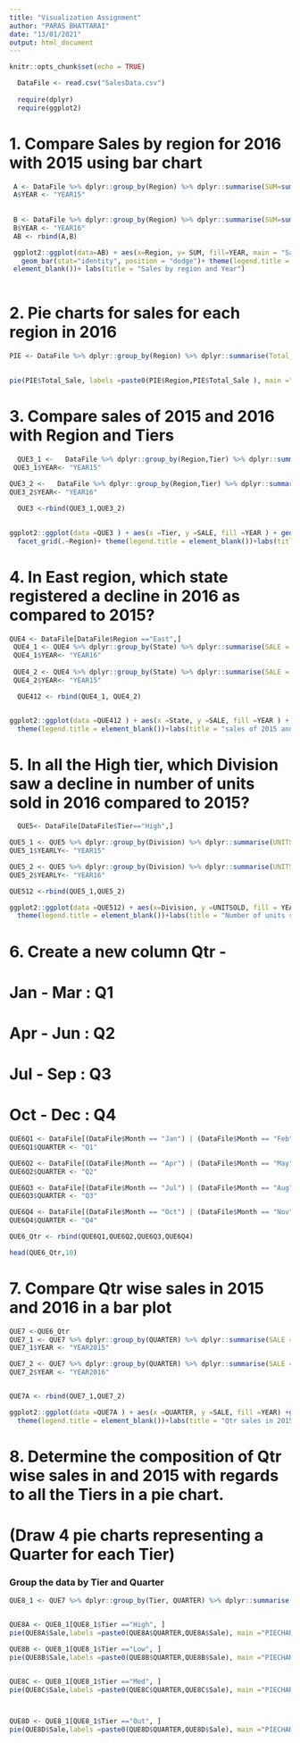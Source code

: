```yaml
---
title: "Visualization Assignment"
author: "PARAS BHATTARAI"
date: "13/01/2021"
output: html_document
---
```


```r
knitr::opts_chunk$set(echo = TRUE)
```

```r
  DataFile <- read.csv("SalesData.csv")
  
  require(dplyr)
  require(ggplot2)
```
  
# 1. Compare Sales by region for 2016 with 2015 using bar chart 
 
 ```r
  A <- DataFile %>% dplyr::group_by(Region) %>% dplyr::summarise(SUM=sum(Sales2015))
  A$YEAR <- "YEAR15"
  
  
  B <- DataFile %>% dplyr::group_by(Region) %>% dplyr::summarise(SUM=sum(Sales2016))
  B$YEAR <- "YEAR16"
  AB <- rbind(A,B)
 
  ggplot2::ggplot(data=AB) + aes(x=Region, y= SUM, fill=YEAR, main = "Sales by Region and Year") + 
    geom_bar(stat="identity", position = "dodge")+ theme(legend.title = 
  element_blank())+ labs(title = "Sales by region and Year")
    
```

  

  
# 2. Pie charts for sales for each region in 2016 
  
  ```r
  PIE <- DataFile %>% dplyr::group_by(Region) %>% dplyr::summarise(Total_Sale =round(sum(Sales2016)*100/sum(DataFile$Sales2016),2))
                                                              
  
pie(PIE$Total_Sale, labels =paste0(PIE$Region,PIE$Total_Sale ), main ="SALE of each Region2016")
```


# 3. Compare sales of 2015 and 2016 with Region and Tiers

```r
  QUE3_1 <-   DataFile %>% dplyr::group_by(Region,Tier) %>% dplyr::summarise(SALE = sum(Sales2015))
 QUE3_1$YEAR<- "YEAR15"
 
QUE3_2 <-   DataFile %>% dplyr::group_by(Region,Tier) %>% dplyr::summarise(SALE = sum(Sales2016))
QUE3_2$YEAR<- "YEAR16"

  QUE3 <-rbind(QUE3_1,QUE3_2)
 

ggplot2::ggplot(data =QUE3 ) + aes(x =Tier, y =SALE, fill =YEAR ) + geom_bar(stat = "identity", position = "dodge") + 
  facet_grid(.~Region)+ theme(legend.title = element_blank())+labs(title = "Sales of 2015 & 2016 Region & Tiers")
```







# 4. In East region, which state registered a decline in 2016 as compared to 2015? 

```r
QUE4 <- DataFile[DataFile$Region =="East",]
 QUE4_1 <- QUE4 %>% dplyr::group_by(State) %>% dplyr::summarise(SALE = sum(Sales2016))
 QUE4_1$YEAR<- "YEAR16"
 
 QUE4_2 <- QUE4 %>% dplyr::group_by(State) %>% dplyr::summarise(SALE = sum(Sales2015))
 QUE4_2$YEAR<- "YEAR15"

  QUE412 <- rbind(QUE4_1, QUE4_2)


ggplot2::ggplot(data =QUE412 ) + aes(x =State, y =SALE, fill =YEAR ) + geom_bar(stat = "identity", position = "dodge") + 
  theme(legend.title = element_blank())+labs(title = "sales of 2015 and 2016" )
```



# 5. In all the High tier, which Division saw a decline in number of units sold in 2016 compared to 2015? 

```r

  QUE5<- DataFile[DataFile$Tier=="High",]

QUE5_1 <- QUE5 %>% dplyr::group_by(Division) %>% dplyr::summarise(UNITSOLD = sum(Units2015))
QUE5_1$YEARLY<- "YEAR15"

QUE5_2 <- QUE5 %>% dplyr::group_by(Division) %>% dplyr::summarise(UNITSOLD = sum(Units2016))
QUE5_2$YEARLY<- "YEAR16"

QUE512 <-rbind(QUE5_1,QUE5_2)

ggplot2::ggplot(data =QUE512) + aes(x=Division, y =UNITSOLD, fill = YEARLY ) +  geom_bar(stat = "identity", position = "dodge") +
  theme(legend.title = element_blank())+labs(title = "Number of units sold in 2016 & 2015" )
```






# 6. Create a new column Qtr - 
# Jan - Mar : Q1 
# Apr - Jun : Q2 
# Jul - Sep : Q3 
# Oct - Dec : Q4 


```r

QUE6Q1 <- DataFile[(DataFile$Month == "Jan") | (DataFile$Month == "Feb") | (DataFile$Month =="Mar"),]
QUE6Q1$QUARTER <- "Q1"

QUE6Q2 <- DataFile[(DataFile$Month == "Apr") | (DataFile$Month == "May") | (DataFile$Month =="Jun"),]
QUE6Q2$QUARTER <- "Q2"

QUE6Q3 <- DataFile[(DataFile$Month == "Jul") | (DataFile$Month == "Aug") | (DataFile$Month =="Sep"),]
QUE6Q3$QUARTER <- "Q3"

QUE6Q4 <- DataFile[(DataFile$Month == "Oct") | (DataFile$Month == "Nov") | (DataFile$Month =="Dec"),]
QUE6Q4$QUARTER <- "Q4"

QUE6_Qtr <- rbind(QUE6Q1,QUE6Q2,QUE6Q3,QUE6Q4)

head(QUE6_Qtr,10)
```



# 7. Compare Qtr wise sales in 2015 and 2016 in a bar plot 
  
```r

QUE7 <-QUE6_Qtr
QUE7_1 <- QUE7 %>% dplyr::group_by(QUARTER) %>% dplyr::summarise(SALE = sum(Sales2015))
QUE7_1$YEAR <- "YEAR2015"

QUE7_2 <- QUE7 %>% dplyr::group_by(QUARTER) %>% dplyr::summarise(SALE = sum(Sales2016))
QUE7_2$YEAR <- "YEAR2016"


QUE7A <- rbind(QUE7_1,QUE7_2)

ggplot2::ggplot(data =QUE7A ) + aes(x =QUARTER, y =SALE, fill =YEAR) +geom_bar(stat = "identity", position = "dodge") + 
  theme(legend.title = element_blank())+labs(title = "Qtr sales in 2015 & 2016" )
```





# 8. Determine the composition of Qtr wise sales in and 2015 with regards to all the Tiers in a pie chart. 
# (Draw 4 pie charts representing a Quarter for each Tier)


### Group the data by Tier and Quarter 

```r


QUE8_1 <- QUE7 %>% dplyr::group_by(Tier, QUARTER) %>% dplyr::summarise(Sale =round(sum(Sales2015)*100/sum(DataFile$Sales2015),2))


QUE8A <- QUE8_1[QUE8_1$Tier =="High", ]
pie(QUE8A$Sale,labels =paste0(QUE8A$QUARTER,QUE8A$Sale), main ="PIECHARTOFSALE2015 TierHigh")

QUE8B <- QUE8_1[QUE8_1$Tier =="Low", ]
pie(QUE8B$Sale,labels =paste0(QUE8B$QUARTER,QUE8B$Sale), main ="PIECHARTOFSALE2015 TierLow")


QUE8C <- QUE8_1[QUE8_1$Tier =="Med", ]
pie(QUE8C$Sale,labels =paste0(QUE8C$QUARTER,QUE8C$Sale), main ="PIECHARTOFSALE2015 TierMed")



QUE8D <- QUE8_1[QUE8_1$Tier =="Out", ]
pie(QUE8D$Sale,labels =paste0(QUE8D$QUARTER,QUE8D$Sale), main ="PIECHARTOFSALE2015 TierOut")
```













